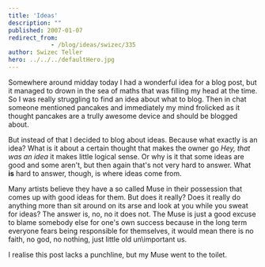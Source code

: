 ```yaml
---
title: 'Ideas'
description: ""
published: 2007-01-07
redirect_from: 
            - /blog/ideas/swizec/335
author: Swizec Teller
hero: ../../../defaultHero.jpg
---
```

Somewhere around midday today I had a wonderful idea for a blog post, but it managed to drown in the sea of maths that was filling my head at the time. So I was really struggling to find an idea about what to blog. Then in chat someone mentioned pancakes and immediately my mind frolicked as it thought pancakes are a trully awesome device and should be blogged about.

But instead of that I decided to blog about ideas. Because what exactly is an idea? What is it about a certain thought that makes the owner go _Hey, that was an idea_ it makes little logical sense. Or why is it that some ideas are good and some aren't, but then again that's not very hard to answer. What **is** hard to answer, though, is where ideas come from.

Many artists believe they have a so called Muse in their possession that comes up with good ideas for them. But does it really? Does it really do anything more than sit around on its arse and look at you while you sweat for ideas? The answer is, no, no it does not. The Muse is just a good excuse to blame somebody else for one's own success because in the long term everyone fears being responsible for themselves, it would mean there is no faith, no god, no nothing, just little old un\\important us.

I realise this post lacks a punchline, but my Muse went to the toilet.